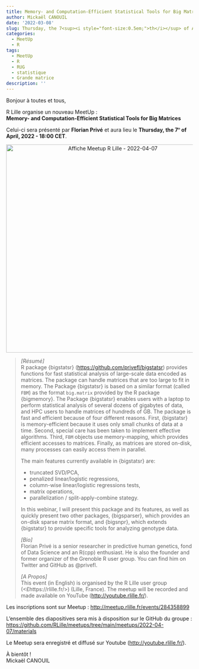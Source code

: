 ```yaml
---
title: Memory- and Computation-Efficient Statistical Tools for Big Matrices
author: Mickaël CANOUIL
date: '2022-03-08'
slug: Thursday, the 7<sup><i style="font-size:0.5em;">th</i></sup> of April, 2022 - 18:00 CET - memory..and.computation.efficient.statistical.tools.for.big.matrices
categories:
  - MeetUp
  - R
tags:
  - MeetUp
  - R
  - RUG
  - statistique
  - Grande matrice
description: ''
---
```


Bonjour à toutes et tous,

R Lille organise un nouveau MeetUp :  
**Memory- and Computation-Efficient Statistical Tools for Big Matrices**

Celui-ci sera présenté par **Florian Privé** et aura lieu le **Thursday,
the 7<sup><i style="font-size:0.5em;">th</i></sup> of April, 2022 -
18:00 CET**.

<!-- <center>
<iframe width="560" height="315" src="https://www.youtube.com/embed/" title="YouTube video player" frameborder="0" allow="accelerometer; autoplay; clipboard-write; encrypted-media; gyroscope; picture-in-picture" allowfullscreen></iframe>
</center> -->
<center>
<img alt="Affiche Meetup R Lille - 2022-04-07" src="https://raw.githubusercontent.com/RLille/meetups/main/meetups/2022-04-07/ads/2022-04-07.png" width="560" height="auto" />
</center>

> *[Résumé]*  
> R package {bigstatsr} (<https://github.com/privefl/bigstatsr>)
> provides functions for fast statistical analysis of large-scale data
> encoded as matrices. The package can handle matrices that are too
> large to fit in memory. The Package {bigstatsr} is based on a similar
> format (called `FBM`) as the format `big.matrix` provided by the R
> package {bigmemory}. The Package {bigstatsr} enables users with a
> laptop to perform statistical analysis of several dozens of gigabytes
> of data, and HPC users to handle matrices of hundreds of GB. The
> package is fast and efficient because of four different reasons.
> First, {bigstatsr} is memory-efficient because it uses only small
> chunks of data at a time. Second, special care has been taken to
> implement effective algorithms. Third, `FBM` objects use
> memory-mapping, which provides efficient accesses to matrices.
> Finally, as matrices are stored on-disk, many processes can easily
> access them in parallel.
>
> The main features currently available in {bigstatsr} are:
>
> -   truncated SVD/PCA,
> -   penalized linear/logistic regressions,
> -   column-wise linear/logistic regressions tests,
> -   matrix operations,
> -   parallelization / split-apply-combine stategy.
>
> In this webinar, I will present this package and its features, as well
> as quickly present two other packages, {bigsparser}, which provides an
> on-disk sparse matrix format, and {bigsnpr}, which extends {bigstatsr}
> to provide specific tools for analyzing genotype data.
>
> *[Bio]*  
> Florian Privé is a senior researcher in predictive human genetics,
> fond of Data Science and an R(cpp) enthusiast. He is also the founder
> and former organizer of the Grenoble R user group. You can find him on
> Twitter and GitHub as @privefl.
>
> *[A Propos]*  
> This event (in English) is organised by the R Lille user group (<£https://rlille.fr/>) (Lille, France).
> The meetup will be recorded and made available on YouTube (<http://youtube.rlille.fr/>).

Les inscriptions sont sur Meetup :
<http://meetup.rlille.fr/events/284358899>

L'ensemble des diapositives sera mis à disposition sur le GitHub du
groupe :
<https://github.com/RLille/meetups/tree/main/meetups/2022-04-07/materials>

Le Meetup sera enregistré et diffusé sur Youtube
(<http://youtube.rlille.fr/>).

À bientôt !  
Mickaël CANOUIL
